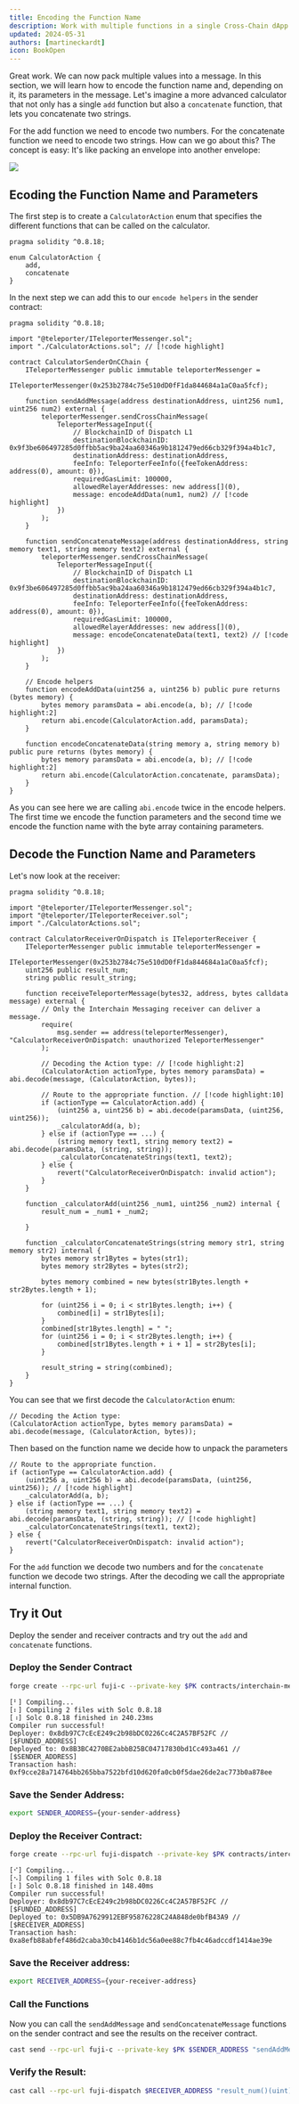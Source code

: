 ```yaml
---
title: Encoding the Function Name
description: Work with multiple functions in a single Cross-Chain dApp
updated: 2024-05-31
authors: [martineckardt]
icon: BookOpen
---
```


Great work. We can now pack multiple values into a message. In this section, we will learn how to encode the function name and, depending on it, its parameters in the message. Let's imagine a more advanced calculator that not only has a single `add` function but also a `concatenate` function, that lets you concatenate two strings. 

For the add function we need to encode two numbers. For the concatenate function we need to encode two strings. How can we go about this? The concept is easy: It's like packing an envelope into another envelope:

![](/common-images/teleporter/message-function-call.png)

## Ecoding the Function Name and Parameters

The first step is to create a `CalculatorAction` enum that specifies the different functions that can be called on the calculator. 

```solidity title="contracts/interchain-messaging/invoking-functions/CalculatorActions.sol"
pragma solidity ^0.8.18;

enum CalculatorAction {
    add,
    concatenate
}
```

In the next step we can add this to our `encode helpers` in the sender contract:

```solidity title="contracts/interchain-messaging/invoking-functions/CalculatorSenderOnCChain.sol"
pragma solidity ^0.8.18;

import "@teleporter/ITeleporterMessenger.sol";
import "./CalculatorActions.sol"; // [!code highlight]

contract CalculatorSenderOnCChain {
    ITeleporterMessenger public immutable teleporterMessenger =
        ITeleporterMessenger(0x253b2784c75e510dD0fF1da844684a1aC0aa5fcf);

    function sendAddMessage(address destinationAddress, uint256 num1, uint256 num2) external {
        teleporterMessenger.sendCrossChainMessage(
            TeleporterMessageInput({
                // BlockchainID of Dispatch L1
                destinationBlockchainID: 0x9f3be606497285d0ffbb5ac9ba24aa60346a9b1812479ed66cb329f394a4b1c7,
                destinationAddress: destinationAddress,
                feeInfo: TeleporterFeeInfo({feeTokenAddress: address(0), amount: 0}),
                requiredGasLimit: 100000,
                allowedRelayerAddresses: new address[](0),
                message: encodeAddData(num1, num2) // [!code highlight]
            })
        );
    }

    function sendConcatenateMessage(address destinationAddress, string memory text1, string memory text2) external {
        teleporterMessenger.sendCrossChainMessage(
            TeleporterMessageInput({
                // BlockchainID of Dispatch L1
                destinationBlockchainID: 0x9f3be606497285d0ffbb5ac9ba24aa60346a9b1812479ed66cb329f394a4b1c7,
                destinationAddress: destinationAddress,
                feeInfo: TeleporterFeeInfo({feeTokenAddress: address(0), amount: 0}),
                requiredGasLimit: 100000,
                allowedRelayerAddresses: new address[](0),
                message: encodeConcatenateData(text1, text2) // [!code highlight]
            })
        );
    }

    // Encode helpers
    function encodeAddData(uint256 a, uint256 b) public pure returns (bytes memory) {
        bytes memory paramsData = abi.encode(a, b); // [!code highlight:2]
        return abi.encode(CalculatorAction.add, paramsData);
    }

    function encodeConcatenateData(string memory a, string memory b) public pure returns (bytes memory) {
        bytes memory paramsData = abi.encode(a, b); // [!code highlight:2]
        return abi.encode(CalculatorAction.concatenate, paramsData);
    }
}
```

As you can see here we are calling `abi.encode` twice in the encode helpers. The first time we encode the function parameters and the second time we encode the function name with the byte array containing parameters.

## Decode the Function Name and Parameters

Let's now look at the receiver:

```solidity title="contracts/interchain-messaging/invoking-functions/CalculatorReceiverOnDispatch.sol"
pragma solidity ^0.8.18;

import "@teleporter/ITeleporterMessenger.sol";
import "@teleporter/ITeleporterReceiver.sol";
import "./CalculatorActions.sol";

contract CalculatorReceiverOnDispatch is ITeleporterReceiver {
    ITeleporterMessenger public immutable teleporterMessenger =
        ITeleporterMessenger(0x253b2784c75e510dD0fF1da844684a1aC0aa5fcf);
    uint256 public result_num;
    string public result_string;

    function receiveTeleporterMessage(bytes32, address, bytes calldata message) external {
        // Only the Interchain Messaging receiver can deliver a message.
        require(
            msg.sender == address(teleporterMessenger), "CalculatorReceiverOnDispatch: unauthorized TeleporterMessenger"
        );

        // Decoding the Action type: // [!code highlight:2]
        (CalculatorAction actionType, bytes memory paramsData) = abi.decode(message, (CalculatorAction, bytes)); 

        // Route to the appropriate function. // [!code highlight:10]
        if (actionType == CalculatorAction.add) {
            (uint256 a, uint256 b) = abi.decode(paramsData, (uint256, uint256));
            _calculatorAdd(a, b);
        } else if (actionType == ...) {
            (string memory text1, string memory text2) = abi.decode(paramsData, (string, string));
            _calculatorConcatenateStrings(text1, text2);
        } else {
            revert("CalculatorReceiverOnDispatch: invalid action");
        }
    }

    function _calculatorAdd(uint256 _num1, uint256 _num2) internal {
        result_num = _num1 + _num2;

    }

    function _calculatorConcatenateStrings(string memory str1, string memory str2) internal {
        bytes memory str1Bytes = bytes(str1);
        bytes memory str2Bytes = bytes(str2);

        bytes memory combined = new bytes(str1Bytes.length + str2Bytes.length + 1);

        for (uint256 i = 0; i < str1Bytes.length; i++) {
            combined[i] = str1Bytes[i];
        }
        combined[str1Bytes.length] = " ";
        for (uint256 i = 0; i < str2Bytes.length; i++) {
            combined[str1Bytes.length + i + 1] = str2Bytes[i];
        }

        result_string = string(combined);
    }
}
```

You can see that we first decode the `CalculatorAction` enum:

```solidity
// Decoding the Action type: 
(CalculatorAction actionType, bytes memory paramsData) = abi.decode(message, (CalculatorAction, bytes)); 
```

Then based on the function name we decide how to unpack the parameters

```solidity
// Route to the appropriate function. 
if (actionType == CalculatorAction.add) {
    (uint256 a, uint256 b) = abi.decode(paramsData, (uint256, uint256)); // [!code highlight]
    _calculatorAdd(a, b);
} else if (actionType == ...) {
    (string memory text1, string memory text2) = abi.decode(paramsData, (string, string)); // [!code highlight]
    _calculatorConcatenateStrings(text1, text2);
} else {
    revert("CalculatorReceiverOnDispatch: invalid action");
}
```

For the `add` function we decode two numbers and for the `concatenate` function we decode two strings. After the decoding we call the appropriate internal function.

## Try it Out

Deploy the sender and receiver contracts and try out the `add` and `concatenate` functions. 

<Steps>
<Step>

### Deploy the Sender Contract

```bash
forge create --rpc-url fuji-c --private-key $PK contracts/interchain-messaging/invoking-functions/CalculatorSenderOnCChain.sol:CalculatorSenderOnCChain --broadcast
```
```
[⠃] Compiling...
[⠆] Compiling 2 files with Solc 0.8.18
[⠰] Solc 0.8.18 finished in 240.23ms
Compiler run successful!
Deployer: 0x8db97C7cEcE249c2b98bDC0226Cc4C2A57BF52FC // [$FUNDED_ADDRESS]
Deployed to: 0x8B3BC4270BE2abbB25BC04717830bd1Cc493a461 // [$SENDER_ADDRESS]
Transaction hash: 0xf9cce28a714764bb265bba7522bfd10d620fa0cb0f5dae26de2ac773b0a878ee
```

</Step>
<Step>

### Save the Sender Address:

```bash
export SENDER_ADDRESS={your-sender-address}
```

</Step>
<Step>

### Deploy the Receiver Contract:

```bash
forge create --rpc-url fuji-dispatch --private-key $PK contracts/interchain-messaging/invoking-functions/CalculatorReceiverOnDispatch.sol:CalculatorReceiverOnDispatch --broadcast
```
```
[⠊] Compiling...
[⠢] Compiling 1 files with Solc 0.8.18
[⠆] Solc 0.8.18 finished in 148.40ms
Compiler run successful!
Deployer: 0x8db97C7cEcE249c2b98bDC0226Cc4C2A57BF52FC // [$FUNDED_ADDRESS]
Deployed to: 0x5DB9A7629912EBF95876228C24A848de0bfB43A9 // [$RECEIVER_ADDRESS]
Transaction hash: 0xa8efb88abfef486d2caba30cb4146b1dc56a0ee88c7fb4c46adccdf1414ae39e
```
</Step>
<Step>

### Save the Receiver address:

```bash
export RECEIVER_ADDRESS={your-receiver-address}
```

</Step>
<Step>

### Call the Functions

Now you can call the `sendAddMessage` and `sendConcatenateMessage` functions on the sender contract and see the results on the receiver contract. 

```bash
cast send --rpc-url fuji-c --private-key $PK $SENDER_ADDRESS "sendAddMessage(address, uint, uint)" $RECEIVER_ADDRESS 1 2
```

</Step>
<Step>

### Verify the Result:

```bash
cast call --rpc-url fuji-dispatch $RECEIVER_ADDRESS "result_num()(uint)"
```

</Step>
</Steps>

<Quiz quizId="307"/>
